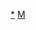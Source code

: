 {{asbox
|image=Flag of the Republic of Macedonia.svg
|category=北馬其頓小作品
|subject=与[[北马其顿]]相关的
|name=Template:NorthMacedonia-stub
}}<noinclude>
[[Category:北馬其頓小作品|*]]
[[Category:歐洲小作品模板|M]]
</noinclude>
